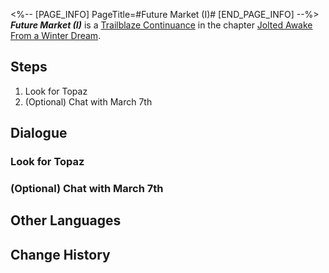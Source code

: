 <%-- [PAGE_INFO]
PageTitle=#Future Market (I)#
[END_PAGE_INFO] --%>
{{Stub|Dialogue.}}
{{Mission Infobox
|id            = 2010206
|title         = 
|image         = <!--Mission Future Market (I).png-->
|type          = Trailblaze Continuance
|event_name    = 
|chapter       = Jolted Awake From a Winter Dream
|requirements  = [[Trailblaze Continuance]] ''[[Future Market (Prologue)]]'' completed
|summary       = Topaz arrived at Jarilo-VI to collect the debt owed by the Architects from centuries ago.<br />However, their seeming unreasonable request seemed to have hidden motives. Motivated by justice, you drive away the occupying IPC squad at the Great Mine.<br />Meanwhile, Bronya urgently summoned you back to Qlipoth Fort for a discussion.
|characters    = Trailblazer
|startLocation = [[<!--starting world-->]] - [[<!--starting area-->]]
|world         = <!--starting world-->
|area          = <!--starting area-->
|prev          = Future Market (Prologue)
|next          = Future Market (II)
|exp           = 700
|credits       = 40000
|stellarJade   = 110
|other         = {{Card List|Traveler's Guide*5; Lost Crystal*4}}
}}
'''''Future Market (I)''''' is a [[Trailblaze Continuance]] in the chapter [[Jolted Awake From a Winter Dream]].

==Steps==
# Look for Topaz
# (Optional) Chat with March 7th

<!--
==Gameplay Notes==

--><!--
==Trial Character==

-->
==Dialogue==
{{Stub Dialogue}}
===Look for Topaz===
{{Mission Description|type=continuance|location=<!--to be added-->|(Trailblazer)'s Trailblaze Daily Report:<br />We're in trouble. Belobog owes a whole lot of money to the IPC. Need to negotiate with Topaz in the museum.}}
{{Dialogue Start}}
:{{tx}}
{{Dialogue End}}

===(Optional) Chat with March 7th===
{{Dialogue Start}}
:{{tx}}
{{Dialogue End}}

==Other Languages==
{{Other Languages
|en   = Future Market (I)
|zhs  = 未来市场•其一
|zht  = 未來市場•其一
|ja   = フューチャーズマーケット・一
|ko   = 미래 시장•1
|es   = El mercado del mañana&nbsp;I
|fr   = Marché à terme (I)
|ru   = Рынок будущего I
|th   = ตลาดแห่งอนาคต 1
|vi   = Thị Trường Tương Lai 1
|de   = Markt der Zukunft (Teil 1)
|id   = Pasar Masa Depan 1
|pt   = Mercado Futuro (I)
}}

==Change History==
{{Change History|1.4}}

